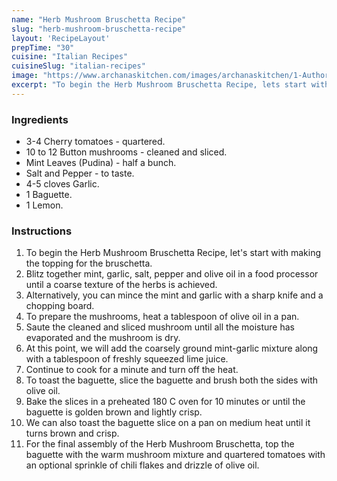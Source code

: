 ---
name: "Herb Mushroom Bruschetta Recipe"
slug: "herb-mushroom-bruschetta-recipe"
layout: 'RecipeLayout'
prepTime: "30"
cuisine: "Italian Recipes"
cuisineSlug: "italian-recipes"
image: "https://www.archanaskitchen.com/images/archanaskitchen/1-Author/Shyma_Menon/Herbed_Roasted_Mushroom_Brushchetta_Recipe.jpg"
excerpt: "To begin the Herb Mushroom Bruschetta Recipe, lets start with making the topping for the bruschetta"
---

### Ingredients

- 3-4 Cherry tomatoes - quartered.
- 10 to 12 Button mushrooms - cleaned and sliced.
- Mint Leaves (Pudina) - half a bunch.
- Salt and Pepper - to taste.
- 4-5 cloves Garlic.
- 1 Baguette.
- 1 Lemon.

### Instructions

1. To begin the Herb Mushroom Bruschetta Recipe, let's start with making the topping for the bruschetta.
1. Blitz together mint, garlic, salt, pepper and olive oil in a food processor until a coarse texture of the herbs is achieved.
1. Alternatively, you can mince the mint and garlic with a sharp knife and a chopping board.
1. To prepare the mushrooms, heat a tablespoon of olive oil in a pan.
1. Saute the cleaned and sliced mushroom until all the moisture has evaporated and the mushroom is dry.
1. At this point, we will add the coarsely ground mint-garlic mixture along with a tablespoon of freshly squeezed lime juice.
1. Continue to cook for a minute and turn off the heat.
1. To toast the baguette, slice the baguette and brush both the sides with olive oil.
1. Bake the slices in a preheated 180 C oven for 10 minutes or until the baguette is golden brown and lightly crisp.
1. We can also toast the baguette slice on a pan on medium heat until it turns brown and crisp.
1. For the final assembly of the Herb Mushroom Bruschetta, top the baguette with the warm mushroom mixture and quartered tomatoes with an optional sprinkle of chili flakes and drizzle of olive oil.
